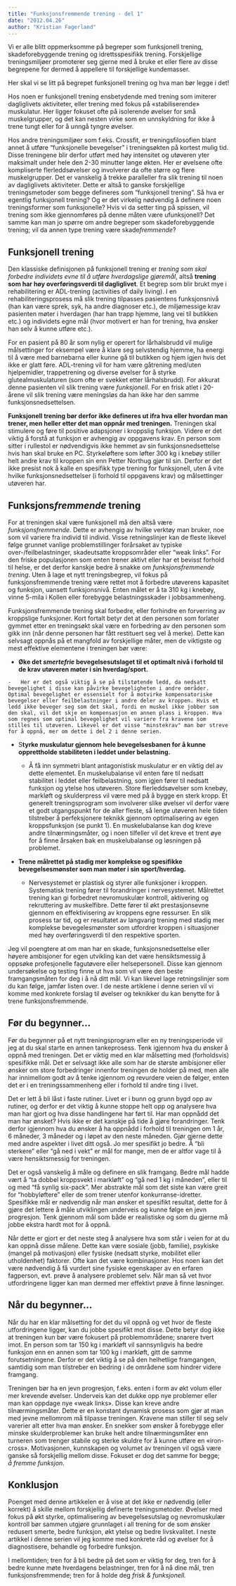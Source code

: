 ```yaml
---
title: "Funksjonsfremmende trening - del 1"
date: "2012.04.26"
author: "Kristian Fagerland"
---
```


Vi er alle blitt oppmerksomme på begreper som funksjonell trening, skadeforebyggende trening og idrettsspesifikk trening. Forskjellige treningsmiljøer promoterer seg gjerne med å bruke et eller flere av disse begrepene for dermed å appellere til forskjellige kundemasser.

Her skal vi se litt på begrepet funksjonell trening og hva man bør legge i det!

Hos noen er funksjonell trening ensbetydende med trening som imiterer dagliglivets aktiviteter, eller trening med fokus på «stabiliserende» muskulatur. Her ligger fokuset ofte på isolerende øvelser for små muskelgrupper, og det kan nesten virke som en unnskyldning for ikke å trene tungt eller for å unngå tyngre øvelser.

Hos andre treningsmiljøer som f.eks. Crossfit, er treningsfilosofien blant annet å utføre "funksjonelle bevegelser" i treningsøkten på kortest mulig tid. Disse treningene blir derfor utført med høy intensitet og utøveren yter maksimalt under hele den 2-30 minutter lange økten. Her er øvelsene ofte kompliserte flerleddsøvelser og involverer da ofte større og flere muskelgrupper. Det er vanskelig å trekke paralleller fra slik trening til noen av dagliglivets aktiviteter. Dette er altså to ganske forskjellige treningsmetoder som begge defineres som "funksjonell trening". Så hva er egentlig funksjonell trening? Og er det virkelig nødvendig å definere noen treningsformer som funksjonelle? Hvis vi da setter ting på spissen, vil trening som ikke gjennomføres på denne måten være ufunksjonell? Det samme kan man jo spørre om andre begreper som skadeforebyggende trening; vil da annen type trening være skade*fremmende*?

## Funksjonell trening

Den klassiske definisjonen på funksjonell trening er *trening som skal forbedre individets evne til å utføre hverdagslige gjøremål*, altså **trening som har høy overføringsverdi til dagliglivet**. Et begrep som blir brukt mye i rehabilitering er ADL-trening (activities of daily living). I en rehabiliteringsprosess må slik trening tilpasses pasientens funksjonsnivå (han kan være sprek, syk, ha andre diagnoser etc.), de miljømessige krav pasienten møter i hverdagen (har han trapp hjemme, lang vei til butikken etc.) og individets egne mål (hvor motivert er han for trening, hva ønsker han selv å kunne utføre etc.).

For en pasient på 80 år som nylig er operert for lårhalsbrudd vil mulige målsettinger for eksempel være å klare seg selvstendig hjemme, ha energi til å være med barnebarna eller kunne gå til butikken og hjem igjen hvis det ikke er glatt føre. ADL-trening vil for ham være gåtrening med/uten hjelpemidler, trappetrening og diverse øvelser for å styrke glutealmuskulaturen (som ofte er svekket etter lårhalsbrudd). For akkurat denne pasienten vil slik trening være *funksjonell*. For en frisk atlet i 20-årene vil slik trening være meningsløs da han ikke har den samme funksjonsnedsettelsen.

**Funksjonell trening bør derfor ikke defineres ut ifra hva eller hvordan man trener, men heller etter det man oppnår med treningen.** Treningen skal stimulere og føre til positive adapsjoner i kroppslig funksjon*.* Videre er det viktig å forstå at funksjon er avhengig av oppgavens krav. En person som sitter i rullestol er nødvendigvis ikke hemmet av sin funksjonsnedsettelse hvis han skal bruke en PC. Styrkeløftere som løfter 300 kg i knebøy stiller helt andre krav til kroppen sin enn Petter Northug gjør til sin. Derfor er det ikke presist nok å kalle en spesifikk type trening for funksjonell, uten å vite hvilke funksjonsnedsettelser (i forhold til oppgavens krav) og målsettinger utøveren har.

## Funksjons*fremmende* trening

For at treningen skal være funksjonell må den altså være *funksjonsfremmende*. Dette er avhengig av hvilke verktøy man bruker, noe som vil variere fra individ til individ. Visse retningslinjer kan de fleste likevel følge grunnet vanlige problemstillinger forårsaket av typiske over-/feilbelastninger, skadeutsatte kroppsområder eller "weak links". For den friske populasjonen som enten trener aktivt eller har et bevisst forhold til helse, er det derfor kanskje bedre å snakke om *funksjonsfremmende* *trening*. Uten å lage et nytt treningsbegrep, vil fokus på funksjonsfremmende trening være rettet mot å forbedre utøverens kapasitet og funksjon, uansett funksjonsnivå. Enten målet er å ta 310 kg i knebøy, vinne 5-mila i Kollen eller forebygge belastningsskader i jobbsammenheng.

Funksjonsfremmende trening skal forbedre, eller forhindre en forverring av kroppslige funksjoner. Kort fortalt betyr det at den personen som forlater gymmet etter en treningsøkt skal være en forbedring av den personen som gikk inn (når denne personen har fått restituert seg vel å merke). Dette kan selvsagt oppnås på et mangfold av forskjellige måter, men de viktigste og mest effektive elementene i treningen bør være:

-    **Øke det *smertefrie* bevegelsesutslaget til et optimalt nivå i forhold til de krav utøveren møter i sin hverdag/sport.**

    -   Her er det også viktig å se på tilstøtende ledd, da nedsatt bevegelighet i disse kan påvirke bevegeligheten i andre områder. Optimal bevegelighet er essensielt for å motvirke kompensatoriske bevegelser eller feilbelastninger i andre deler av kroppen. Hvis et ledd ikke beveger seg som det skal, fordi en muskel ikke jobber som den skal, vil det skje en kompensasjon en annen plass i kroppen. Hva som regnes som optimal bevegelighet vil variere fra kravene som stilles til utøveren. Likevel er det visse "minstekrav" man bør streve for å oppnå, mer om dette i del 2 i denne serien.

-   S**tyrke muskulatur gjennom hele bevegelsesbanen for å kunne opprettholde stabiliteten i leddet under belastning.**

    -   Å få inn symmetri blant antagonistisk muskulatur er en viktig del av dette elementet. En muskelubalanse vil enten føre til nedsatt stabilitet i leddet eller feilbelastning, som igjen fører til nedsatt funksjon og ytelse hos utøveren. Store flerleddsøvelser som knebøy, markløft og skulderpress vil være med på å bygge en sterk kropp. Et generelt treningsprogram som involverer slike øvelser vil derfor være et godt utgangspunkt for de aller fleste, så lenge utøveren hele tiden tilstreber å perfeksjonere teknikk gjennom optimalisering av egen kroppsfunksjon (se punkt 1). En muskelubalanse kan dog kreve andre tilnærmingsmåter, og i noen tilfeller vil det kreve et trent øye for å finne årsaken bak en muskelubalanse og løsningen på problemet.

-   **Trene målrettet på stadig mer komplekse og spesifikke bevegelsesmønster som man møter i sin sport/hverdag.**

    -   Nervesystemet er plastisk og styrer alle funksjoner i kroppen. Systematisk trening fører til forandringer i nervesystemet. Målrettet trening kan gi forbedret nevromuskulær kontroll, aktivering og rekruttering av muskelfibre. Dette fører til økt prestasjonsevne gjennom en effektivisering av kroppens egne ressurser. En slik prosess tar tid, og er resultatet av langvarig trening med stadig mer komplekse bevegelesmønster som utfordrer kroppen i situasjoner med høy overføringsverdi til den respektive sporten.

Jeg vil poengtere at om man har en skade, funksjonsnedsettelse eller høyere ambisjoner for egen utvikling kan det være hensiktsmessig å oppsøke profesjonelle fagutøvere eller helsepersonell. Disse kan gjennom undersøkelse og testing finne ut hva som vil være den beste framgangsmåten for deg i å nå ditt mål. Vi kan likevel lage retningslinjer som du kan følge, jamfør listen over. I de neste artiklene i denne serien vil vi komme med konkrete forslag til øvelser og teknikker du kan benytte for å trene funksjonsfremmende.

## Før du begynner…

Før du begynner på et nytt treningsprogram eller en ny treningsperiode vil jeg at du skal starte en annen tankeprosess. Tenk igjennom hva du ønsker å oppnå med treningen. Det er viktig med en klar målsetting med (forholdsvis) spesifikke mål. Det er selvsagt ikke alle som har de største ambisjoner eller ønsker om store forbedringer innenfor treningen de holder på med, men alle har innimellom godt av å tenke igjennom og revurdere veien de følger, enten det er i en treningssammenheng eller i forhold til andre ting i livet.

Det er lett å bli låst i faste rutiner. Livet er i bunn og grunn bygd opp av rutiner, og derfor er det viktig å kunne stoppe helt opp og analysere hva man har gjort og hva disse handlingene har ført til. Har man oppnådd det man har ønsket? Hvis ikke er det kanskje på tide å gjøre forandringer. Tenk derfor igjennom hva du ønsker å ha oppnådd i forhold til treningen om 1 år, 6 måneder, 3 måneder og i løpet av den neste måneden. Gjør gjerne dette med andre aspekter i livet ditt også. Jo mer spesifikt jo bedre. Å "bli sterkere" eller "gå ned i vekt" er mål for mange, men de er altfor vage til å være hensiktsmessig for treningen.

Det er også vanskelig å måle og definere en slik framgang. Bedre mål hadde vært å "ta dobbel kroppsvekt i markløft" og "gå ned 1 kg i måneden", eller til og med "få synlig six-pack". Mer abstrakte mål som det siste kan være greit for "hobbyløftere" eller de som trener utenfor konkurranse-idretter. Spesifikke mål er nødvendig når man ønsker et spesifikt resultat, dette for å gjøre det lettere å måle utviklingen underveis og kunne følge en jevn progresjon. Tenk gjennom mål som både er realistiske og som du gjerne må jobbe ekstra hardt mot for å oppnå.

Når dette er gjort er det neste steg å analysere hva som står i veien for at du kan oppnå disse målene. Dette kan være sosiale (jobb, familie), psykiske (mangel på motivasjon) eller fysiske (nedsatt styrke, mobilitet eller utholdenhet) faktorer. Ofte kan det være kombinasjoner. Hos noen kan det være nødvendig å få vurdert sine fysiske egenskaper av en erfaren fagperson, evt. prøve å analysere problemet selv. Når man så vet hvor utfordringene ligger kan man dermed mer effektivt prøve å finne løsninger.

## Når du begynner…

Når du har en klar målsetting for det du vil oppnå og vet hvor de fleste utfordringene ligger, kan du jobbe spesifikt mot disse. Dette betyr dog ikke at treningen kun bør være fokusert på problemområdene; snarere tvert imot. En person som tar 150 kg i markløft vil sannsynligvis ha bedre funksjon enn en annen som tar 100 kg i markløft, gitt de samme forutsetningene. Derfor er det viktig å se på den helhetlige framgangen, samtidig som man tilstreber en bedring i de områdene som hindrer videre framgang.

Treningen bør ha en jevn progresjon, f.eks. enten i form av økt volum eller mer krevende øvelser. Underveis kan det dukke opp nye problemer eller man kan oppdage nye «weak links». Disse kan kreve andre tilnærmingsmåter. Dette er en konstant dynamisk prosess som gjør at man med jevne mellomrom må tilpasse treningen. Kravene man stiller til seg selv varerier alt etter hva man ønsker. En snekker som ønsker å forebygge eller minske skulderproblemer kan bruke helt andre tilnærmingsmåter enn turneren som trenger stabile og sterke skuldre for å kunne utføre en «iron-cross». Motivasjonen, kunnskapen og volumet av treningen vil også være ganske så forskjellig mellom disse. Fokuset er dog det samme for begge; *å* *fremme funksjon*.

## Konklusjon

Poenget med denne artikkelen er å vise at det ikke er nødvendig (eller korrekt) å skille mellom forskjellig definerte treningsmetoder. Øvelser med fokus på økt styrke, optimalisering av bevegelsesutslag og nevromuskulær kontroll bør sammen utgjøre grunnlaget i all trening for de som ønsker redusert smerte, bedre funksjon, økt ytelse og bedre livskvalitet. I neste artikkel i denne serien vil jeg komme med konkrete råd og øvelser for å diagnostisere, behandle og forbedre funksjon.

I mellomtiden; tren for å bli bedre på det som er viktig for deg, tren for å bedre kunne møte hverdagens belastninger, tren for å nå dine mål, tren funksjonsfremmende; tren for å holde deg *frisk & funksjonell.*

